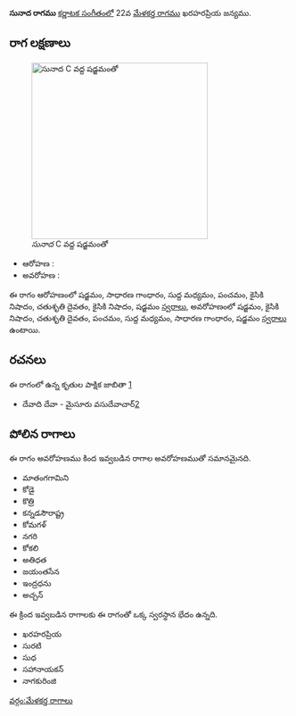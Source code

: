 {{Infobox ragam
	| name          	= సునాద
	| synonym	    	= 
	| mela          	= 
	| chakra        	= 
	| janaka        	= 
	| type          	= షడవ
	| arohanam      	= {{svaraC|S|G2|M1|P|N2|D2|N2|S'}} 
	| avarohanam    	= {{svaraC|S'|N2|D2|P|M1|G2|S}}
	| jeeva         	=
	| chhaya        	=
	| nyasa         	=
	| vishesha      	= 
	| equivalent  		= 
}}
{{కర్ణాటక సంగీత రాగాలు}}
'''సునాద రాగము''' [[కర్ణాటక సంగీతం]]లో 22వ [[మేళకర్త రాగము]] ఖరహరప్రియ జన్యము. 


==రాగ లక్షణాలు==
[[Image:sunada_kb2wiki.png|thumb|right|316px|''సునాద'' C వద్ద షడ్జమంతో]]

* ఆరోహణ : {{svaraC|S|G2|M1|P|N2|D2|N2|S'}} 
* అవరోహణ : {{svaraC|S'|N2|D2|P|M1|G2|S}}

ఈ రాగం ఆరోహణంలో షడ్జమం, సాధారణ  గాంధారం, సుద్ద మధ్యమం, పంచమం, కైసికి నిషాదం, చతుశృతి దైవతం, కైసికి నిషాదం, షడ్జమం [[స్వరాలు]], అవరోహణంలో షడ్జమం, కైసికి నిషాదం, చతుశృతి దైవతం, పంచమం, సుద్ద మధ్యమం, సాధారణ  గాంధారం, షడ్జమం [[స్వరాలు]] ఉంటాయి.

==రచనలు==
ఈ రాగంలో ఉన్న కృతుల పాక్షిక జాబితా [https://github.com/ssrihari/ragavardhini/blob/master/ragas/kritis.psv]
* దేవాది దేవా - మైసూరు వసుదేవాచార్[http://www.karnatik.com/c1255.shtml]




==పోలిన రాగాలు==
ఈ రాగం అవరోహణము కింద ఇవ్వబడిన రాగాల అవరోహణముతో సమానమైనది.
* మాతంగగామిని
* కోడై
* కొత్రి
* కన్నడసౌరాష్ట్ర
* కోమగళ్
* నగరి
* కోకలి
* అతిధత
* జయంతసేన
* ఇంద్రధను
* అచ్చన్

ఈ క్రింద ఇవ్వబడిన రాగాలకు ఈ రాగంతో ఒక్క స్వరస్థాన భేదం ఉన్నది.
* ఖరహరప్రియ
* సురటి
* సుధ
* సహానాయకన్
* నాగకురింజి



[[వర్గం:మేళకర్త రాగాలు]]